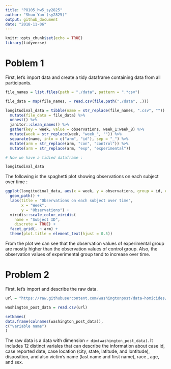 ```yaml
---
title: "P8105_hw5_sy2825"
author: "Shuo Yan (sy2825)"
output: github_document
date: "2018-11-06"
---
```


```r
knitr::opts_chunk$set(echo = TRUE)
library(tidyverse)


```

# Poblem 1

First, let's import data and create a tidy dataframe containing data from all participants.

```r

file_names = list.files(path = "./data", pattern = ".*csv")

file_data = map(file_names, ~ read.csv(file.path("./data", .)))

longitudinal_data = tibble(name = str_replace(file_names, ".csv", "")) %>%
  mutate(file_data = file_data) %>%
  unnest() %>%
  janitor::clean_names() %>%
  gather(key = week, value = observations, week_1:week_8) %>%
  mutate(week = str_replace(week, "week_", "")) %>%
  separate(name, into = c("arm", "id"), sep = "_") %>%
  mutate(arm = str_replace(arm, "con", "control")) %>%
  mutate(arm = str_replace(arm, "exp", "experimental"))

# Now we have a tidied dataframe :

longitudinal_data
```

The following is the spaghetti plot showing observations on each subject over time :

```r

ggplot(longitudinal_data, aes(x = week, y = observations, group = id, color = id)) +
  geom_path() + 
  labs(title = "Observations on each subject over time",
       x = "Week",
       y = "Observations") + 
  viridis::scale_color_viridis(
    name = "Subject ID", 
    discrete = TRUE) +
  facet_grid(. ~ arm) +
  theme(plot.title = element_text(hjust = 0.5))
```

From the plot we can see that the observation values of experimental group are mostly higher than the observation values of control group. Also, the observation values of experimental group tend to increase over time.


# Problem 2

First, let's import and describe the raw data.

```r

url = "https://raw.githubusercontent.com/washingtonpost/data-homicides/master/homicide-data.csv"

washington_post_data = read.csv(url)

setNames(
data.frame(colnames(washington_post_data)),
c("variable name")
)

```

The raw data is a data with dimension `r dim(washington_post_data)`. It includes 12 distinct variales that can describe the information about case id, case reported date, case location (city, state, latitude, and lontitude), disposition, and also victim's name (last name and first name), race , age, and sex.